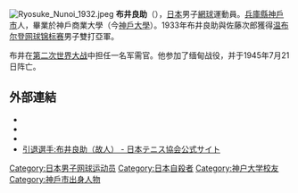 [[File:Ryosuke_Nunoi_1932.jpeg|thumb]]
'''布井良助'''（{{bd|1909年|1月18日|1945年|7月21日}}），[[日本|日本]]男子[[網球|網球]]運動員。[[兵庫縣|兵庫縣]][[神戶市|神戶市]]人，畢業於神戶商業大學（今[[神戶大學|神戶大學]]）。1933年布井良助與佐藤次郎獲得[[温布尔登网球锦标赛|温布尔登网球锦标赛]]男子雙打亞軍。

布井在[[第二次世界大战|第二次世界大战]]中担任一名军需官。他参加了缅甸战役，并于1945年7月21日阵亡。

== 外部連結 ==
* {{ATP|N816}}
* {{ITF Profile|id=10004135}}
* {{DavisCupplayerlink|10004135}}
* [https://web.archive.org/web/20140805082418/http://www.jta-tennis.or.jp/players_manage/ex/index.php?cid=036 引退選手:布井良助（故人） - 日本テニス協会公式サイト] {{Ja icon}}

{{Japan-sport-bio-stub}}
{{Tennis-bio-stub}}

{{Authority control}}
{{DEFAULTSORT:Nunoi, Ryosuke}}
[[Category:日本男子网球运动员|Category:日本男子网球运动员]]
[[Category:日本自殺者|Category:日本自殺者]]
[[Category:神户大学校友|Category:神户大学校友]]
[[Category:神戶市出身人物|Category:神戶市出身人物]]